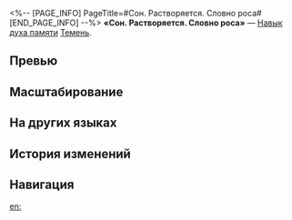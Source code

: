 <%-- [PAGE_INFO]
PageTitle=#Сон. Растворяется. Словно роса#
[END_PAGE_INFO] --%>
{{Навык Инфобокс
|Название         = Сон. Растворяется. Словно роса
|Изображение      = Навык Сон. Растворяется. Словно роса.png
|Персонаж         = Темень
|Тип              = Навык духа памяти
|Тэг              = Групповая атака
|УронСтойк        = 30 (основная цель)<br />20
|ЭнергияГен       = 10
|Энергия          = 
|Длительность     = 
|Описание         = Если имеющийся у Темени заряд Мемория выше или равен 16 ед. и она не имеет эффекты контроля, то за каждую имеющуюся единицу заряда Мемория дух памяти наносит основной цели ледяной урон, равный {{Цвет|Выделенный|6%—13,2%}} от макс. НР Тьмуши, и ледяной урон остальным целям, равный {{Цвет|Выделенный|3%—6,6%}} от макс. НР Тьмуши. После использования это умение полностью расходует заряд Мемория и НР, после чего Тьмуша исчезает.
|Свойство1        = 
|Масштабирование1 = 
}}
'''«Сон. Растворяется. Словно роса»''' — [[Навык духа памяти]] [[Темень]].

==Превью==
{{Превью
|Файл = Сон. Растворяется. Словно роса Превью
}}

==Масштабирование==
{{Масштабирование навыка|тип=Навык духа памяти
|6%;7.2%;8.4%;9.6%;10.8%;12%;13.2%;14.4%;15.6%;16.8%
|3%;3.6%;4.2%;4.8%;5.4%;6%;6.6%;7.2%;7.8%;8.4%
}}

==На других языках==
{{На других языках
|en   = Dream, Dissolving, as Dew
|zhs  = 迷梦，流失，如露
|zht  = 迷夢，流失，如露
|ja   = {{Rubi|露|つゆ}}のように{{Rubi|儚|はかな}}い{{Rubi|夢|ゆめ}}
|ko   = 이슬처럼 사라지는 미몽
|es   = Sueños que desaparecen como el rocío
|fr   = Évanouissement des rêves
|ru   = Сон. Растворяется. Словно роса
|th   = Dream, Dissolving, as Dew
|vi   = Mộng Mị, Mất Mát, Như Sương
|de   = Traumartiger Tau, vergehend
|id   = Dream, Dissolving, as Dew
|pt   = Sonho, Dissolvendo-se, como Orvalho
}}

==История изменений==
{{История изменений|3.6}}

==Навигация==
{{Навык Навбокс|Темень}}

[[en:]]